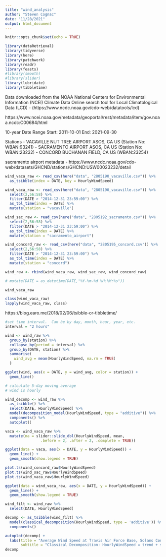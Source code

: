 ```yaml
---
title: "wind_analysis"
author: "Steven Cognac"
date: "11/28/2021"
output: html_document
---
```


```r
knitr::opts_chunk$set(echo = TRUE)

library(dataRetrieval) 
library(tidyverse)
library(here)
library(patchwork)
library(readr)
library(feasts)
#library(smooth)
#library(slider)
library(lubridate)
library(tibbletime)
```

Data downloaded from the NOAA National Centers for Environmental Information (NCEI) Climate Data Online search tool for Local Climatological Data (LCD) - (https://www.ncdc.noaa.gov/cdo-web/datatools/lcd)

https://www.ncei.noaa.gov/metadata/geoportal/rest/metadata/item/gov.noaa.ncdc:C00684/html

10-year Date Range
Start:	2011-10-01
End: 	2021-09-30

Stations
 - VACAVILLE NUT TREE AIRPORT ASOS, CA US (Station No: WBAN:93241)
 - SACRAMENTO AIRPORT ASOS, CA US (Station No: WBAN:23232)
 - CONCORD BUCHANAN FIELD, CA US (WBAN:23254)


sacramento airport metadata - https://www.ncdc.noaa.gov/cdo-web/datasets/GHCND/stations/GHCND:USW00023232/detail

```r
wind_vaca_raw <- read_csv(here("data", "2805190_vacaville.csv")) %>%
  as_tsibble(index = DATE, key = HourlyWindSpeed)
```


```r
wind_vaca_raw <- read_csv(here("data", "2805190_vacaville.csv")) %>% 
  select(2,56:58) %>% 
  filter(DATE > "2014-12-31 23:59:00") %>% 
  as_tbl_time(index = DATE) %>% 
  mutate(station = "vacaville")

wind_sac_raw <- read_csv(here("data", "2805192_sacramento.csv")) %>% 
  select(2,56:58) %>% 
  filter(DATE > "2014-12-31 23:59:00") %>% 
  as_tbl_time(index = DATE) %>% 
  mutate(station = "sacramento_airport")

wind_concord_raw <- read_csv(here("data", "2805195_concord.csv")) %>% 
  select(2,56:58) %>% 
  filter(DATE > "2014-12-31 23:59:00") %>% 
  as_tbl_time(index = DATE) %>% 
  mutate(station = "concord")

wind_raw <- rbind(wind_vaca_raw, wind_sac_raw, wind_concord_raw)

# mutate(DATE = as_datetime(DATE,"%Y-%m-%d %H:%M:%s"))

```

```r
wind_vaca_raw
```


```r
class(wind_vaca_raw)
lapply(wind_vaca_raw, class)
```

https://blog.earo.me/2018/02/06/tsibble-or-tibbletime/

```r
#set time interval.  Can be by day, month, hour, year, etc.
interval = "2 hours"

wind <- wind_raw %>% 
  group_by(station) %>% 
  collapse_by(period = interval) %>% 
  group_by(DATE, station) %>% 
  summarise(
    wind_avg = mean(HourlyWindSpeed, na.rm = TRUE)
  )

ggplot(wind, aes(x = DATE, y = wind_avg, color = station)) +
  geom_line()
```

```r
# calculate 5-day moving average
# wind is hourly

wind_decomp <- wind_raw %>% 
  as_tsibble() %>% 
  select(DATE, HourlyWindSpeed) %>% 
  model(decomposition_model(HourlyWindSpeed, type = "additive")) %>% 
  components() %>% 
  autoplot()


```
```r
vaca <- wind_vaca_raw %>% 
  mutate(ma = slider::slide_dbl(HourlyWindSpeed, mean,
                .before = 2, .after = 2, .complete = TRUE))

ggplot(data = vaca, aes(x = DATE, y = HourlyWindSpeed)) +
  geom_line() +
  geom_smooth(show.legend = TRUE)
```


```r
plot.ts(wind_concord_raw$HourlyWindSpeed)
plot.ts(wind_sac_raw$HourlyWindSpeed)
plot.ts(wind_vaca_raw$HourlyWindSpeed)
```


```r
ggplot(data = wind_vaca_raw, aes(x = DATE, y = HourlyWindSpeed)) +
  geom_line() +
  geom_smooth(show.legend = TRUE)

```
```r
wind_filt <- wind_raw %>% 
  select(DATE, HourlyWindSpeed)

decomp <- as_tsibble(wind_filt) %>% 
  model(classical_decomposition(HourlyWindSpeed, type = 'additive')) %>% 
  components()

autoplot(decomp) +
  labs(title = "Average Wind Speed at Travis Air Force Base, Solano County, California",
       subtitle = "Classical Decomposition: HourlyWindSpeed = trend + seasonal + random")
decomp
```

